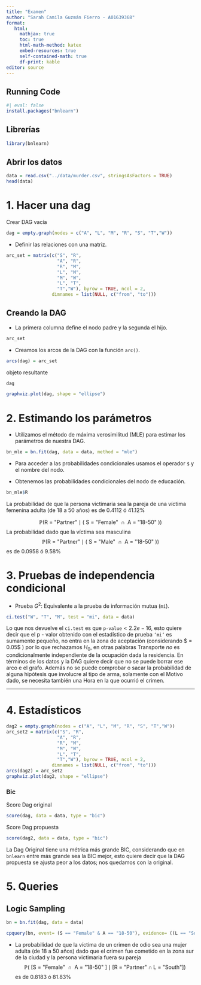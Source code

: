 ```yaml
---
title: "Examen"
author: "Sarah Camila Guzmán Fierro - A01639368"
format:
   html:
     mathjax: true
     toc: true
     html-math-method: katex
     embed-resources: true
     self-contained-math: true
     df-print: kable
editor: source
---
```


## Running Code

```r
#| eval: false
install.packages("bnlearn")
```

## Librerías

```r
library(bnlearn)
```

## Abrir los datos

```r
data = read.csv("../data/murder.csv", stringsAsFactors = TRUE)
head(data)
```

# 1. Hacer una dag

Crear DAG vacía

```r
dag = empty.graph(nodes = c("A", "L", "M", "R", "S", "T","W"))
```

-   Definir las relaciones con una matriz.

```r
arc_set = matrix(c("S", "R", 
                   "A", "R",
                   "R", "M",
                   "L", "M",
                   "M", "W",
                   "L", "T",
                   "T","W"), byrow = TRUE, ncol = 2,
                 dimnames = list(NULL, c("from", "to")))

```

## **Creando la DAG**

-   La primera columna define el nodo padre y la segunda el hijo.


```r
arc_set
```

-   Creamos los arcos de la DAG con la función `arc()`.

```r
arcs(dag) = arc_set
```

objeto resultante

```r
dag
```
```r
graphviz.plot(dag, shape = "ellipse")
```

# 2. **Estimando los parámetros**

-   Utilizamos el método de máxima verosimilitud (MLE) para estimar los parámetros de nuestra DAG.

```r
bn_mle = bn.fit(dag, data = data, method = "mle")
```

-   Para acceder a las probabilidades condicionales usamos el operador `$` y el nombre del nodo.

-   Obtenemos las probabilidades condicionales del nodo de educación.

```r
bn_mle$R
```
La probabilidad de que la persona victimaria sea la pareja de una víctima femenina adulta (de 18 a 50 años) es de 0.4112 ó 41.12%

$$\mathbb{P}(\text{R = "Partner"} \mid \text{( S = "Female" } \cap \text{ A = "18-50" )})$$
La probabilidad dado que la víctima sea masculina
$$\mathbb{P}(\text{R = "Partner"} \mid \text{( S = "Male" } \cap \text{ A = "18-50" )})$$
es de 0.0958 ó 9.58%


# 3. **Pruebas de independencia condicional**

-   Prueba $G^2$: Equivalente a la prueba de información mutua (`mi`).

```r
ci.test("W", "T", "M", test = "mi", data = data)
```
Lo que nos devuelve el $\texttt{ci.test}$ es que $\texttt{p-value} < 2.2e-16$, esto quiere decir que el p - valor obtenido con el estadístico de prueba $\texttt{`mi`}$ es sumamente pequeño, no entra en la zona de aceptación (considerando $ \alpha = 0.05$ ) por lo que rechazamos $H_0$, en otras palabras Transporte *no* es condicionalmente independiente de la ocupación dada la residencia. En términos de los datos y la DAG quiere decir que no se puede borrar ese arco e el grafo. Además no se puede comprobar o sacar la probabilidad de alguna hipótesis que involucre al tipo de arma, solamente con el Motivo dado, se necesita también una Hora en la que ocurrió el crimen. 

------------------------------------------------------------------------

# 4. **Estadísticos **

```r
dag2 = empty.graph(nodes = c("A", "L", "M", "R", "S", "T","W"))
arc_set2 = matrix(c("S", "R", 
                   "A", "R",
                   "R", "M",
                   "M", "W",
                   "L", "T",
                   "T","W"), byrow = TRUE, ncol = 2,
                 dimnames = list(NULL, c("from", "to")))
arcs(dag2) = arc_set2
graphviz.plot(dag2, shape = "ellipse")
```

### Bic

Score Dag original
```r
score(dag, data = data, type = "bic")
```

Score Dag propuesta
```r
score(dag2, data = data, type = "bic")
```


La Dag Original tiene una métrica más grande BIC, considerando que en $\texttt{bnlearn}$ entre más grande sea la BIC mejor, esto quiere decir que la DAG propuesta se ajusta peor a los datos; nos quedamos con la original.

# 5. Queries

## Logic Sampling


```r
bn = bn.fit(dag, data = data)
```

```r
cpquery(bn, event= (S == "Female" & A == "18-50"), evidence= ((L == "South") & (R == "Partner")), n= 10^6)
```

- La probabilidad de que la víctima de un crimen de odio sea una mujer adulta (de 18 a 50 años) dado que el crimen fue cometido en la zona sur de la ciudad y la persona victimaria fuera su pareja
$$\mathbb{P}(\text{ [S = "Female" } \cap \text{ A = "18-50" ]} \mid [ \text{R = "Partner"}  \cap \text{L = "South"} ] )$$
es de 0.8183 ó 81.83%
